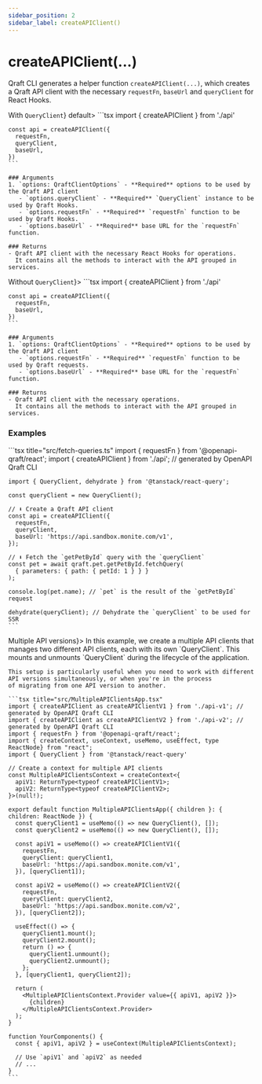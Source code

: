 ```yaml
---
sidebar_position: 2
sidebar_label: createAPIClient()
---
```



# createAPIClient(...)

Qraft CLI generates a helper function `createAPIClient(...)`, which creates a Qraft API client with
the necessary `requestFn`, `baseUrl` and `queryClient` for React Hooks.

<Tabs>
  <TabItem value="with-query-client" label={<span style={{verticalAlign: 'middle'}}>With <code>QueryClient</code></span>} default>
    ```tsx
    import { createAPIClient } from './api'

    const api = createAPIClient({
      requestFn,
      queryClient,
      baseUrl,
    })
    ```

    ### Arguments
    1. `options: QraftClientOptions` - **Required** options to be used by the Qraft API client
       - `options.queryClient` - **Required** `QueryClient` instance to be used by Qraft Hooks.
       - `options.requestFn` - **Required** `requestFn` function to be used by Qraft Hooks.
       - `options.baseUrl` - **Required** base URL for the `requestFn` function.

    ### Returns
    - Qraft API client with the necessary React Hooks for operations.
      It contains all the methods to interact with the API grouped in services.
  </TabItem>
  <TabItem value="without-query-client" label={<span style={{verticalAlign: 'middle'}}>Without <code>QueryClient</code></span>}>
    ```tsx
    import { createAPIClient } from './api'

    const api = createAPIClient({
      requestFn,
      baseUrl,
    })
    ```

    ### Arguments
    1. `options: QraftClientOptions` - **Required** options to be used by the Qraft API client
       - `options.requestFn` - **Required** `requestFn` function to be used by Qraft requests.
       - `options.baseUrl` - **Required** base URL for the `requestFn` function.

    ### Returns
    - Qraft API client with the necessary operations.
      It contains all the methods to interact with the API grouped in services.
  </TabItem>
</Tabs>

### Examples

<Tabs>
  <TabItem value="basic" label="Basic" default>
    ```tsx title="src/fetch-queries.ts"
    import { requestFn } from '@openapi-qraft/react';
    import { createAPIClient } from './api'; // generated by OpenAPI Qraft CLI

    import { QueryClient, dehydrate } from '@tanstack/react-query';

    const queryClient = new QueryClient();

    // ⬇︎ Create a Qraft API client
    const api = createAPIClient({
      requestFn,
      queryClient,
      baseUrl: 'https://api.sandbox.monite.com/v1',
    });

    // ⬇︎ Fetch the `getPetById` query with the `queryClient`
    const pet = await qraft.pet.getPetById.fetchQuery(
      { parameters: { path: { petId: 1 } } }
    );

    console.log(pet.name); // `pet` is the result of the `getPetById` request

    dehydrate(queryClient); // Dehydrate the `queryClient` to be used for SSR
    ```
  </TabItem>
  <TabItem value="multiple-api-versions" label={<span style={{verticalAlign: 'middle'}}>Multiple API versions</span>}>
    In this example, we create a multiple API clients that manages two different API clients, each with its own `QueryClient`.
    This  mounts and unmounts `QueryClient` during the lifecycle of the application.

    This setup is particularly useful when you need to work with different API versions simultaneously, or when you're in the process
    of migrating from one API version to another.

    ```tsx title="src/MultipleAPIClientsApp.tsx"
    import { createAPIClient as createAPIClientV1 } from './api-v1'; // generated by OpenAPI Qraft CLI
    import { createAPIClient as createAPIClientV2 } from './api-v2'; // generated by OpenAPI Qraft CLI
    import { requestFn } from '@openapi-qraft/react';
    import { createContext, useContext, useMemo, useEffect, type ReactNode} from "react";
    import { QueryClient } from '@tanstack/react-query'

    // Create a context for multiple API clients
    const MultipleAPIClientsContext = createContext<{
      apiV1: ReturnType<typeof createAPIClientV1>;
      apiV2: ReturnType<typeof createAPIClientV2>;
    }>(null!);

    export default function MultipleAPIClientsApp({ children }: { children: ReactNode }) {
      const queryClient1 = useMemo(() => new QueryClient(), []);
      const queryClient2 = useMemo(() => new QueryClient(), []);

      const apiV1 = useMemo(() => createAPIClientV1({
        requestFn,
        queryClient: queryClient1,
        baseUrl: 'https://api.sandbox.monite.com/v1',
      }), [queryClient1]);

      const apiV2 = useMemo(() => createAPIClientV2({
        requestFn,
        queryClient: queryClient2,
        baseUrl: 'https://api.sandbox.monite.com/v2',
      }), [queryClient2]);

      useEffect(() => {
        queryClient1.mount();
        queryClient2.mount();
        return () => {
          queryClient1.unmount();
          queryClient2.unmount();
        };
      }, [queryClient1, queryClient2]);

      return (
        <MultipleAPIClientsContext.Provider value={{ apiV1, apiV2 }}>
          {children}
        </MultipleAPIClientsContext.Provider>
      );
    }

    function YourComponents() {
      const { apiV1, apiV2 } = useContext(MultipleAPIClientsContext);

      // Use `apiV1` and `apiV2` as needed
      // ...
    }
    ```
  </TabItem>
</Tabs>
